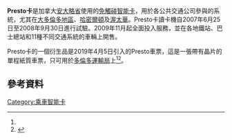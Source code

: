 {{Infobox electronic payment
| image=                Presto Card.png
| name=                Presto卡
| location=            [[大多倫多地區|大多倫多]]、[[哈密爾頓_(安大略)|漢密爾頓]]及[[渥太華|渥太華]]
| launched=            2009年第四季
| service_1=           {{link-en|布蘭普頓交通|Brampton Transit}}<br>{{link-en|伯靈頓交通|Burlington Transit}}<br>{{link-en|杜林區交通|Durham Region Transit}}<br>[[GO運輸|GO運輸]]<br>{{link-en|漢密爾頓街鐵路|Hamilton Street Railway}}<br>{{link-en|密西沙加交通局|MiWay|MiWay}}<br>{{link-en|奧克維爾交通|Oakville Transit}}<br>[[渥太華卡爾頓交通局|渥太華卡爾頓交通局]]<br>[[多倫多運輸局|多倫多運輸局]]<br>[[聯合車站－皮爾遜機場快線|聯合車站－皮爾遜機場快線]]<br>{{link-en|約克地區交通|York Region Transit}}
| sales_location_1=    網上
| sales_location_2=    參與交通機構
| currency=            [[加拿大元|加拿大元]]
| stored_value=        電子錢包、定期券
| credit_expiry=       無
| minimum_credit=      $10
| maximum_credit=      $990
| automatic_recharge=  自動增值
| technology_1=        {{link-en|DESFire|DESFire|MiFare DESFire}} EV1<ref>{{cite web |url=http://www.metrolinx.com/tenders/en/docs/RFP-2017-VM-017.pdf |title=RFP-2017-VM-017: Supply of PRESTO MiFare Ultralight C based Limited Use Media & Related Services |first=Rachael |last=Yiu |publisher=Metrolinx |date=2017-08-03 |archive-url=https://web.archive.org/web/20190727085545/http://www.metrolinx.com/tenders/en/docs/RFP-2017-VM-017.pdf |archive-date=2019-07-27 |accessdate=2020-08-17 |dead-url=no }}</ref>
| operator=            [[埃森哲|埃森哲]]
| manager=             [[都市連通|都市連通]]
| homepage=            {{URL|https://prestocard.ca/}}
}}

'''Presto卡'''是加拿大[[安大略省|安大略省]]使用的[[免觸碰智能卡|免觸碰智能卡]]，用於各公共交通公司參與的{{link-en|自動收費|automated fare collection}}系統，尤其在[[大多倫多地區|大多倫多地區]]、[[哈密爾頓_(安大略)|哈密爾頓]]及[[渥太華|渥太華]]。Presto卡讀卡機自2007年6月25日至2008年9月30日進行試驗。2009年11月起全面投入服務，並在各地鐵站、巴士總站和11種不同交通系統的車輛上開售。

Presto卡的一個衍生品是2019年4月5日引入的Presto車票，這是一張帶有晶片的單程紙質車票，只可用於[[多倫多運輸局|多倫多運輸局]]上<ref name="TTC-Presto-FAQ"/><ref name="TTC-2019-05-06">{{cite web |url=https://www.ttc.ca/News/2019/May/06_05_19NR_PRESTO-Tickets.jsp |title=TTC extends sales of Presto Tickets to 10 stations |publisher=[[Toronto_Transit_Commission|Toronto Transit Commission]] |date={{date|2019-05-06|mdy}} |accessdate={{date|2019-06-02|mdy}} |archive-date=2019-05-07 |archive-url=https://web.archive.org/web/20190507035016/https://www.ttc.ca/News/2019/May/06_05_19NR_PRESTO-Tickets.jsp |dead-url=no }}</ref>。
== 參考資料 ==
{{Reflist}}
[[Category:乘車智能卡|Category:乘車智能卡]]